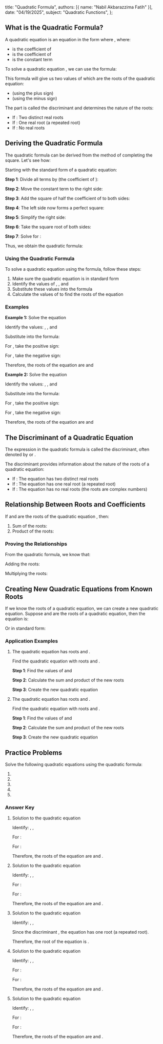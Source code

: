   title: "Quadratic Formula",
  authors: [{ name: "Nabil Akbarazzima Fatih" }],
  date: "04/19/2025",
  subject: "Quadratic Functions",
};

## What is the Quadratic Formula?

A quadratic equation is an equation in the form <InlineMath math="ax^2 + bx + c = 0" /> where <InlineMath math="a \neq 0" />, where:

- <InlineMath math="a" /> is the coefficient of <InlineMath math="x^2" />
- <InlineMath math="b" /> is the coefficient of <InlineMath math="x" />
- <InlineMath math="c" /> is the constant term

To solve a quadratic equation <InlineMath math="ax^2 + bx + c = 0" />, we can use the formula:

<BlockMath math="x = \frac{-b \pm \sqrt{b^2 - 4ac}}{2a}" />

This formula will give us two values of <InlineMath math="x" /> which are the roots of the quadratic equation:

- <InlineMath math="x_1 = \frac{-b + \sqrt{b^2 - 4ac}}{2a}" /> (using the plus sign)
- <InlineMath math="x_2 = \frac{-b - \sqrt{b^2 - 4ac}}{2a}" /> (using the minus sign)

The part <InlineMath math="b^2 - 4ac" /> is called the discriminant and determines the nature of the roots:

- If <InlineMath math="b^2 - 4ac > 0" />: Two distinct real roots
- If <InlineMath math="b^2 - 4ac = 0" />: One real root (a repeated root)
- If <InlineMath math="b^2 - 4ac < 0" />: No real roots

## Deriving the Quadratic Formula

The quadratic formula can be derived from the method of completing the square. Let's see how:

Starting with the standard form of a quadratic equation:

<BlockMath math="ax^2 + bx + c = 0" />

**Step 1**: Divide all terms by <InlineMath math="a" /> (the coefficient of <InlineMath math="x^2" />):

<BlockMath math="x^2 + \frac{b}{a}x + \frac{c}{a} = 0" />

**Step 2**: Move the constant term to the right side:

<BlockMath math="x^2 + \frac{b}{a}x = -\frac{c}{a}" />

**Step 3**: Add the square of half the coefficient of <InlineMath math="x" /> to both sides:

<BlockMath math="x^2 + \frac{b}{a}x + \frac{b^2}{4a^2} = -\frac{c}{a} + \frac{b^2}{4a^2}" />

**Step 4**: The left side now forms a perfect square:

<BlockMath math="\left(x + \frac{b}{2a}\right)^2 = \frac{b^2}{4a^2} - \frac{c}{a}" />

**Step 5**: Simplify the right side:

<BlockMath math="\left(x + \frac{b}{2a}\right)^2 = \frac{b^2 - 4ac}{4a^2}" />

**Step 6**: Take the square root of both sides:

<BlockMath math="x + \frac{b}{2a} = \pm\frac{\sqrt{b^2 - 4ac}}{2a}" />

**Step 7**: Solve for <InlineMath math="x" />:

<BlockMath math="x = -\frac{b}{2a} \pm \frac{\sqrt{b^2 - 4ac}}{2a} = \frac{-b \pm \sqrt{b^2 - 4ac}}{2a}" />

Thus, we obtain the quadratic formula:

<BlockMath math="x = \frac{-b \pm \sqrt{b^2 - 4ac}}{2a}" />

### Using the Quadratic Formula

To solve a quadratic equation using the formula, follow these steps:

1. Make sure the quadratic equation is in standard form <InlineMath math="ax^2 + bx + c = 0" />
2. Identify the values of <InlineMath math="a" />, <InlineMath math="b" />, and <InlineMath math="c" />
3. Substitute these values into the formula <InlineMath math="x = \frac{-b \pm \sqrt{b^2 - 4ac}}{2a}" />
4. Calculate the values of <InlineMath math="x" /> to find the roots of the equation

### Examples

**Example 1:** Solve the equation <InlineMath math="x^2 + 5x + 6 = 0" />

Identify the values: <InlineMath math="a = 1" />, <InlineMath math="b = 5" />, and <InlineMath math="c = 6" />

Substitute into the formula:

<BlockMath math="x = \frac{-5 \pm \sqrt{5^2 - 4 \cdot 1 \cdot 6}}{2 \cdot 1} = \frac{-5 \pm \sqrt{25 - 24}}{2} = \frac{-5 \pm \sqrt{1}}{2} = \frac{-5 \pm 1}{2}" />

For <InlineMath math="x_1" />, take the positive sign:

<BlockMath math="x_1 = \frac{-5 + 1}{2} = \frac{-4}{2} = -2" />

For <InlineMath math="x_2" />, take the negative sign:

<BlockMath math="x_2 = \frac{-5 - 1}{2} = \frac{-6}{2} = -3" />

Therefore, the roots of the equation are <InlineMath math="x_1 = -2" /> and <InlineMath math="x_2 = -3" />

**Example 2:** Solve the equation <InlineMath math="2x^2 - 7x + 3 = 0" />

Identify the values: <InlineMath math="a = 2" />, <InlineMath math="b = -7" />, and <InlineMath math="c = 3" />

Substitute into the formula:

<BlockMath math="x = \frac{-(-7) \pm \sqrt{(-7)^2 - 4 \cdot 2 \cdot 3}}{2 \cdot 2} = \frac{7 \pm \sqrt{49 - 24}}{4} = \frac{7 \pm \sqrt{25}}{4} = \frac{7 \pm 5}{4}" />

For <InlineMath math="x_1" />, take the positive sign:

<BlockMath math="x_1 = \frac{7 + 5}{4} = \frac{12}{4} = 3" />

For <InlineMath math="x_2" />, take the negative sign:

<BlockMath math="x_2 = \frac{7 - 5}{4} = \frac{2}{4} = \frac{1}{2}" />

Therefore, the roots of the equation are <InlineMath math="x_1 = 3" /> and <InlineMath math="x_2 = \frac{1}{2}" />

## The Discriminant of a Quadratic Equation

The expression <InlineMath math="b^2 - 4ac" /> in the quadratic formula is called the discriminant, often denoted by <InlineMath math="D" /> or <InlineMath math="\Delta" />.

The discriminant provides information about the nature of the roots of a quadratic equation:

- If <InlineMath math="D > 0" />: The equation has two distinct real roots
- If <InlineMath math="D = 0" />: The equation has one real root (a repeated root)
- If <InlineMath math="D < 0" />: The equation has no real roots (the roots are complex numbers)

## Relationship Between Roots and Coefficients

If <InlineMath math="x_1" /> and <InlineMath math="x_2" /> are the roots of the quadratic equation <InlineMath math="ax^2 + bx + c = 0" />, then:

1. Sum of the roots: <InlineMath math="x_1 + x_2 = -\frac{b}{a}" />
2. Product of the roots: <InlineMath math="x_1 \cdot x_2 = \frac{c}{a}" />

### Proving the Relationships

From the quadratic formula, we know that:

<BlockMath math="x_1 = \frac{-b + \sqrt{b^2 - 4ac}}{2a} \quad \text{and} \quad x_2 = \frac{-b - \sqrt{b^2 - 4ac}}{2a}" />

Adding the roots:

<BlockMath math="x_1 + x_2 = \frac{-b + \sqrt{b^2 - 4ac}}{2a} + \frac{-b - \sqrt{b^2 - 4ac}}{2a} = \frac{-2b}{2a} = -\frac{b}{a}" />

Multiplying the roots:

<BlockMath math="x_1 \cdot x_2 = \frac{-b + \sqrt{b^2 - 4ac}}{2a} \cdot \frac{-b - \sqrt{b^2 - 4ac}}{2a} = \frac{b^2 - (\sqrt{b^2 - 4ac})^2}{4a^2} = \frac{b^2 - (b^2 - 4ac)}{4a^2} = \frac{4ac}{4a^2} = \frac{c}{a}" />

## Creating New Quadratic Equations from Known Roots

If we know the roots of a quadratic equation, we can create a new quadratic equation. Suppose <InlineMath math="p" /> and <InlineMath math="q" /> are the roots of a quadratic equation, then the equation is:

<BlockMath math="(x - p)(x - q) = 0" />

Or in standard form:

<BlockMath math="x^2 - (p+q)x + pq = 0" />

### Application Examples

1. The quadratic equation <InlineMath math="x^2 + 4x + 3 = 0" /> has roots <InlineMath math="p" /> and <InlineMath math="q" />.

   Find the quadratic equation with roots <InlineMath math="2p" /> and <InlineMath math="2q" />.

   **Step 1**: Find the values of <InlineMath math="p + q" /> and <InlineMath math="p \cdot q" />

   <div className="flex flex-col gap-4">
     <BlockMath math="p + q = -\frac{b}{a} = -\frac{4}{1} = -4" />
     <BlockMath math="p \cdot q = \frac{c}{a} = \frac{3}{1} = 3" />
   </div>

   **Step 2**: Calculate the sum and product of the new roots

   <div className="flex flex-col gap-4">
     <BlockMath math="2p + 2q = 2(p + q) = 2(-4) = -8" />
     <BlockMath math="2p \cdot 2q = 4(p \cdot q) = 4 \cdot 3 = 12" />
   </div>

   **Step 3**: Create the new quadratic equation

   <div className="flex flex-col gap-4">
     <BlockMath math="x^2 - (-8)x + 12 = 0" />
     <BlockMath math="x^2 + 8x + 12 = 0" />
   </div>

2. The quadratic equation <InlineMath math="x^2 + 4x - 21 = 0" /> has roots <InlineMath math="p" /> and <InlineMath math="q" />.

   Find the quadratic equation with roots <InlineMath math="\frac{1}{2p}" /> and <InlineMath math="\frac{1}{2q}" />.

   **Step 1**: Find the values of <InlineMath math="p + q" /> and <InlineMath math="p \cdot q" />

   <div className="flex flex-col gap-4">
     <BlockMath math="p + q = -\frac{b}{a} = -\frac{4}{1} = -4" />
     <BlockMath math="p \cdot q = \frac{c}{a} = \frac{-21}{1} = -21" />
   </div>

   **Step 2**: Calculate the sum and product of the new roots

   <div className="flex flex-col gap-4">
     <BlockMath math="\frac{1}{2p} + \frac{1}{2q} = \frac{1}{2} \left(\frac{q + p}{pq}\right) = \frac{1}{2} \cdot \frac{-4}{-21} = \frac{1}{2} \cdot \frac{4}{21} = \frac{4}{42} = \frac{2}{21}" />
     <BlockMath math="\frac{1}{2p} \cdot \frac{1}{2q} = \frac{1}{4pq} = \frac{1}{4 \cdot (-21)} = \frac{1}{-84} = -\frac{1}{84}" />
   </div>

   **Step 3**: Create the new quadratic equation

   <BlockMath math="x^2 - \frac{4}{21}x - \frac{1}{84} = 0" />

## Practice Problems

Solve the following quadratic equations using the quadratic formula:

1. <InlineMath math="x^2 + 5x + 6 = 0" />
2. <InlineMath math="2x^2 + 6x + 3 = 0" />
3. <InlineMath math="6x^2 + 2x + \frac{1}{6} = 0" />
4. <InlineMath math="\frac{1}{2}x^2 + 4x + 6 = 0" />
5. <InlineMath math="\frac{2}{3}x^2 + 2x - 12 = 0" />

### Answer Key

1. Solution to the quadratic equation <InlineMath math="x^2 + 5x + 6 = 0" />

   Identify: <InlineMath math="a = 1" />, <InlineMath math="b = 5" />, <InlineMath math="c = 6" />

   <div className="flex flex-col gap-4">
     <BlockMath math="x_{1,2} = \frac{-5 \pm \sqrt{5^2 - 4 \cdot 1 \cdot 6}}{2 \cdot 1}" />
     <BlockMath math="= \frac{-5 \pm \sqrt{25 - 24}}{2}" />
     <BlockMath math="= \frac{-5 \pm \sqrt{1}}{2}" />
     <BlockMath math="= \frac{-5 \pm 1}{2}" />
   </div>

   For <InlineMath math="x_1" />:

   <BlockMath math="x_1 = \frac{-5 + 1}{2} = \frac{-4}{2} = -2" />

   For <InlineMath math="x_2" />:

   <BlockMath math="x_2 = \frac{-5 - 1}{2} = \frac{-6}{2} = -3" />

   Therefore, the roots of the equation are <InlineMath math="x_1 = -2" /> and <InlineMath math="x_2 = -3" />.

2. Solution to the quadratic equation <InlineMath math="2x^2 + 6x + 3 = 0" />

   Identify: <InlineMath math="a = 2" />, <InlineMath math="b = 6" />, <InlineMath math="c = 3" />

   <div className="flex flex-col gap-4">
     <BlockMath math="x_{1,2} = \frac{-6 \pm \sqrt{6^2 - 4 \cdot 2 \cdot 3}}{2 \cdot 2}" />
     <BlockMath math="= \frac{-6 \pm \sqrt{36 - 24}}{4}" />
     <BlockMath math="= \frac{-6 \pm \sqrt{12}}{4}" />
     <BlockMath math="= \frac{-6 \pm 2\sqrt{3}}{4}" />
     <BlockMath math="= \frac{-3 \pm \sqrt{3}}{2}" />
   </div>

   For <InlineMath math="x_1" />:

   <BlockMath math="x_1 = \frac{-3 + \sqrt{3}}{2}" />

   For <InlineMath math="x_2" />:

   <BlockMath math="x_2 = \frac{-3 - \sqrt{3}}{2}" />

   Therefore, the roots of the equation are <InlineMath math="x_1 = \frac{-3 + \sqrt{3}}{2}" /> and <InlineMath math="x_2 = \frac{-3 - \sqrt{3}}{2}" />.

3. Solution to the quadratic equation <InlineMath math="6x^2 + 2x + \frac{1}{6} = 0" />

   Identify: <InlineMath math="a = 6" />, <InlineMath math="b = 2" />, <InlineMath math="c = \frac{1}{6}" />

   <div className="flex flex-col gap-4">
     <BlockMath math="x_{1,2} = \frac{-2 \pm \sqrt{2^2 - 4 \cdot 6 \cdot \frac{1}{6}}}{2 \cdot 6}" />
     <BlockMath math="= \frac{-2 \pm \sqrt{4 - 4}}{12}" />
     <BlockMath math="= \frac{-2 \pm 0}{12}" />
     <BlockMath math="= \frac{-2}{12} = -\frac{1}{6}" />
   </div>

   Since the discriminant <InlineMath math="b^2 - 4ac = 0" />, the equation has one root (a repeated root).

   Therefore, the root of the equation is <InlineMath math="x_1 = x_2 = -\frac{1}{6}" />.

4. Solution to the quadratic equation <InlineMath math="\frac{1}{2}x^2 + 4x + 6 = 0" />

   Identify: <InlineMath math="a = \frac{1}{2}" />, <InlineMath math="b = 4" />, <InlineMath math="c = 6" />

   <div className="flex flex-col gap-4">
     <BlockMath math="x_{1,2} = \frac{-4 \pm \sqrt{4^2 - 4 \cdot \frac{1}{2} \cdot 6}}{2 \cdot \frac{1}{2}}" />
     <BlockMath math="= \frac{-4 \pm \sqrt{16 - 12}}{1}" />
     <BlockMath math="= \frac{-4 \pm \sqrt{4}}{1}" />
     <BlockMath math="= -4 \pm 2" />
   </div>

   For <InlineMath math="x_1" />:

   <BlockMath math="x_1 = -4 + 2 = -2" />

   For <InlineMath math="x_2" />:

   <BlockMath math="x_2 = -4 - 2 = -6" />

   Therefore, the roots of the equation are <InlineMath math="x_1 = -2" /> and <InlineMath math="x_2 = -6" />.

5. Solution to the quadratic equation <InlineMath math="\frac{2}{3}x^2 + 2x - 12 = 0" />

   Identify: <InlineMath math="a = \frac{2}{3}" />, <InlineMath math="b = 2" />, <InlineMath math="c = -12" />

   <div className="flex flex-col gap-4">
     <BlockMath math="x_{1,2} = \frac{-2 \pm \sqrt{2^2 - 4 \cdot \frac{2}{3} \cdot (-12)}}{2 \cdot \frac{2}{3}}" />
     <BlockMath math="= \frac{-2 \pm \sqrt{4 + 32}}{4/3}" />
     <BlockMath math="= \frac{-2 \pm \sqrt{36}}{4/3}" />
     <BlockMath math="= \frac{-2 \pm 6}{4/3}" />
     <BlockMath math="= \frac{3(-2 \pm 6)}{4}" />
   </div>

   For <InlineMath math="x_1" />:

   <BlockMath math="x_1 = \frac{3(-2 + 6)}{4} = \frac{3 \cdot 4}{4} = 3" />

   For <InlineMath math="x_2" />:

   <BlockMath math="x_2 = \frac{3(-2 - 6)}{4} = \frac{3 \cdot (-8)}{4} = -6" />

   Therefore, the roots of the equation are <InlineMath math="x_1 = 3" /> and <InlineMath math="x_2 = -6" />.
